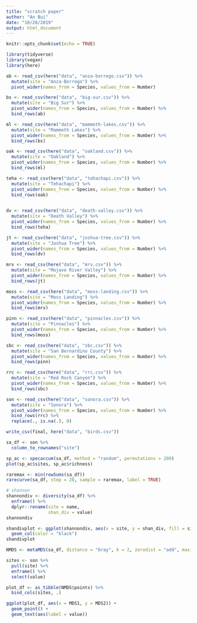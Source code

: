 ```yaml
---
title: "scratch paper"
author: "An Bui"
date: "10/28/2019"
output: html_document
---
```


```r
knitr::opts_chunk$set(echo = TRUE)
```

```r
library(tidyverse)
library(vegan)
library(here)
```

```r
ab <- read_csv(here("data", "anza-borrego.csv")) %>% 
  mutate(site = "Anza-Borrego") %>% 
  pivot_wider(names_from = Species, values_from = Number)

bs <- read_csv(here("data", "big-sur.csv")) %>% 
  mutate(site = "Big Sur") %>% 
  pivot_wider(names_from = Species, values_from = Number) %>% 
  bind_rows(ab)

ml <- read_csv(here("data", "mammoth-lakes.csv")) %>% 
  mutate(site = "Mammoth Lakes") %>% 
  pivot_wider(names_from = Species, values_from = Number) %>% 
  bind_rows(bs)

oak <- read_csv(here("data", "oakland.csv")) %>% 
  mutate(site = "Oakland") %>% 
  pivot_wider(names_from = Species, values_from = Number) %>% 
  bind_rows(ml)

teha <- read_csv(here("data", "tehachapi.csv")) %>% 
  mutate(site = "Tehachapi") %>% 
  pivot_wider(names_from = Species, values_from = Number) %>% 
  bind_rows(oak)

  
dv <- read_csv(here("data", "death-valley.csv")) %>% 
  mutate(site = "Death Valley") %>% 
  pivot_wider(names_from = Species, values_from = Number) %>% 
  bind_rows(teha)

jt <- read_csv(here("data", "joshua-tree.csv")) %>% 
  mutate(site = "Joshua Tree") %>% 
  pivot_wider(names_from = Species, values_from = Number) %>% 
  bind_rows(dv)

mrv <- read_csv(here("data", "mrv.csv")) %>% 
  mutate(site = "Mojave River Valley") %>% 
  pivot_wider(names_from = Species, values_from = Number) %>% 
  bind_rows(jt)

moss <- read_csv(here("data", "moss-landing.csv")) %>% 
  mutate(site = "Moss Landing") %>% 
  pivot_wider(names_from = Species, values_from = Number) %>% 
  bind_rows(mrv)

pinn <- read_csv(here("data", "pinnacles.csv")) %>% 
  mutate(site = "Pinnacles") %>% 
  pivot_wider(names_from = Species, values_from = Number) %>% 
  bind_rows(moss)

sbc <- read_csv(here("data", "sbc.csv")) %>% 
  mutate(site = "San Bernardino County") %>% 
  pivot_wider(names_from = Species, values_from = Number) %>% 
  bind_rows(pinn)

rrc <- read_csv(here("data", "rrc.csv")) %>% 
  mutate(site = "Red Rock Canyon") %>% 
  pivot_wider(names_from = Species, values_from = Number) %>% 
  bind_rows(sbc)

son <- read_csv(here("data", "sonora.csv")) %>% 
  mutate(site = "Sonora") %>% 
  pivot_wider(names_from = Species, values_from = Number) %>% 
  bind_rows(rrc) %>% 
  replace(., is.na(.), 0)

write_csv(final, here("data", "birds.csv"))
```

```r
sa_df <- son %>% 
  column_to_rownames("site")

sp_ac <- specaccum(sa_df, method = "random", permutations = 200)
plot(sp_ac$sites, sp_ac$richness)
```

```r
raremax <- min(rowSums(sa_df))
rarecurve(sa_df, step = 20, sample = raremax, label = TRUE)
```

```r
# shannon
shannondiv <- diversity(sa_df) %>% 
  enframe() %>% 
  dplyr::rename(site = name,
                shan_div = value)
shannondiv

shandivplot <- ggplot(shannondiv, aes(x = site, y = shan_div, fill = site)) +
  geom_col(color = "black")
shandivplot
```

```r
NMDS <- metaMDS(sa_df, distance = "bray", k = 2, zerodist = "add", maxit = 30)

sites <- son %>% 
  pull(site) %>% 
  enframe() %>% 
  select(value)

plot_df <- as_tibble(NMDS$points) %>% 
  bind_cols(sites, .)

ggplot(plot_df, aes(x = MDS1, y = MDS2)) +
  geom_point() +
  geom_text(aes(label = value))
```

